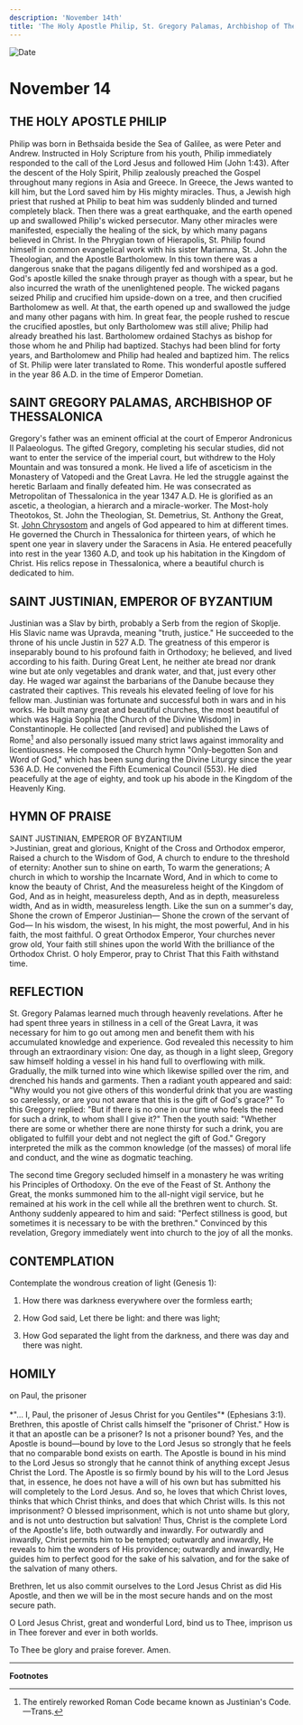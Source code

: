 ```yaml
---
description: 'November 14th'
title: 'The Holy Apostle Philip, St. Gregory Palamas, Archbishop of Thessalonica, St. Justinian, Emporer of Byzantium'
---
```


<CustomPaginator />
<RunningHead />

<Image src="/title-imprint.png" height={68} width={50} alt="Date" className="title-imprint"/>

# <div id="date">November <Image className="four-dot" src="/four-dot.png" height={15} width={15} alt="" />14</div>

## THE HOLY APOSTLE PHILIP

Philip was born in Bethsaida beside the Sea of Galilee, as were Peter and Andrew. Instructed in Holy Scripture from his youth, Philip immediately responded to the call of the Lord Jesus and followed Him (John 1:43). After the descent of the Holy Spirit, Philip zealously preached the Gospel throughout many regions in Asia and Greece. In Greece, the Jews wanted to kill him, but the Lord saved him by His mighty miracles. Thus, a Jewish high priest that rushed at Philip to beat him was suddenly blinded and turned completely black. Then there was a great earthquake, and the earth opened up and swallowed Philip's wicked persecutor. Many other miracles were manifested, especially the healing of the sick, by which many pagans believed in Christ. In the Phrygian town of Hierapolis, St. Philip found himself in common evangelical work with his sister Mariamna, St. John the Theologian, and the Apostle Bartholomew. In this town there was a dangerous snake that the pagans diligently fed and worshiped as a god. God's apostle killed the snake through prayer as though with a spear, but he also incurred the wrath of the unenlightened people. The wicked pagans seized Philip and crucified him upside-down on a tree, and then crucified Bartholomew as well. At that, the earth opened up and swallowed the judge and many other pagans with him. In great fear, the people rushed to rescue the crucified apostles, but only Bartholomew was still alive; Philip had already breathed his last. Bartholomew ordained Stachys as bishop for those whom he and Philip had baptized. Stachys had been blind for forty years, and Bartholomew and Philip had healed and baptized him. The relics of St. Philip were later translated to Rome. This wonderful apostle suffered in the year 86 A.D. in the time of Emperor Dometian.

## SAINT GREGORY PALAMAS, ARCHBISHOP OF THESSALONICA

Gregory's father was an eminent official at the court of Emperor Andronicus II Palaeologus. The gifted Gregory, completing his secular studies, did not want to enter the service of the imperial court, but withdrew to the Holy Mountain and was tonsured a monk. He lived a life of asceticism in the Monastery of Vatopedi and the Great Lavra. He led the struggle against the heretic Barlaam and finally defeated him. He was consecrated as Metropolitan of Thessalonica in the year 1347 A.D. He is glorified as an ascetic, a theologian, a hierarch and a miracle-worker. The Most-holy Theotokos, St. John the Theologian, St. Demetrius, St. Anthony the Great, St. [John Chrysostom](/november/13th) and angels of God appeared to him at different times. He governed the Church in Thessalonica for thirteen years, of which he spent one year in slavery under the Saracens in Asia. He entered peacefully into rest in the year 1360 A.D, and took up his habitation in the Kingdom of Christ. His relics repose in Thessalonica, where a beautiful church is dedicated to him. 

## SAINT JUSTINIAN, EMPEROR OF BYZANTIUM

Justinian was a Slav by birth, probably a Serb from the region of Skoplje. His Slavic name was Upravda, meaning "truth, justice." He succeeded to the throne of his uncle Justin in 527 A.D. The greatness of this emperor is inseparably bound to his profound faith in Orthodoxy; he believed, and lived according to his faith. During Great Lent, he neither ate bread nor drank wine but ate only vegetables and drank water, and that, just every other day. He waged war against the barbarians of the Danube because they castrated their captives. This reveals his elevated feeling of love for his fellow man. Justinian was fortunate and successful both in wars and in his works. He built many great and beautiful churches, the most beautiful of which was Hagia Sophia [the Church of the Divine Wisdom] in Constantinople. He collected [and revised] and published the Laws of Rome[^1] and also personally issued many strict laws against immorality and licentiousness. He composed the Church hymn "Only-begotten Son and Word of God," which has been sung during the Divine Liturgy since the year 536 A.D. He convened the Fifth Ecumenical Council (553). He died peacefully at the age of eighty, and took up his abode in the Kingdom of the Heavenly King.


## HYMN OF PRAISE
<div style={{textAlign:'center', color:'crimson', fontWeight:'bold'}}>
SAINT JUSTINIAN, EMPEROR OF BYZANTIUM
</div>
>Justinian, great and glorious,  
Knight of the Cross and Orthodox emperor,  
Raised a church to the Wisdom of God,  
A church to endure to the threshold of eternity:  
Another sun to shine on earth,  
To warm the generations;  
A church in which to worship the Incarnate Word,  
And in which to come to know the beauty of Christ,  
And the measureless height of the Kingdom of God,  
And as in height, measureless depth,  
And as in depth, measureless width,  
And as in width, measureless length.  
Like the sun on a summer's day,  
Shone the crown of Emperor Justinian—  
Shone the crown of the servant of God—  
In his wisdom, the wisest,  
In his might, the most powerful,  
And in his faith, the most faithful.  
O great Orthodox Emperor,  
Your churches never grow old,  
Your faith still shines upon the world  
With the brilliance of the Orthodox Christ.  
O holy Emperor, pray to Christ  
That this Faith withstand time.   


## REFLECTION
St. Gregory Palamas learned much through heavenly revelations. After he had spent three years in stillness in a cell of the Great Lavra, it was necessary for him to go out among men and benefit them with his accumulated knowledge and experience. God revealed this necessity to him through an extraordinary vision: One day, as though in a light sleep, Gregory saw himself holding a vessel in his hand full to overflowing with milk. Gradually, the milk turned into wine which likewise spilled over the rim, and drenched his hands and garments. Then a radiant youth appeared and said: "Why would you not give others of this wonderful drink that you are wasting so carelessly, or are you not aware that this is the gift of God's grace?" To this Gregory replied: "But if there is no one in our time who feels the need for such a drink, to whom shall I give it?" Then the youth said: "Whether there are some or whether there are none thirsty for such a drink, you are obligated to fulfill your debt and not neglect the gift of God." Gregory interpreted the milk as the common knowledge (of the masses) of moral life and conduct, and the wine as dogmatic teaching.

The second time Gregory secluded himself in a monastery he was writing his Principles of Orthodoxy. On the eve of the Feast of St. Anthony the Great, the monks summoned him to the all-night vigil service, but he remained at his work in the cell while all the brethren went to church. St. Anthony suddenly appeared to him and said: "Perfect stillness is good, but sometimes it is necessary to be with the brethren." Convinced by this revelation, Gregory immediately went into church to the joy of all the monks.


## CONTEMPLATION

Contemplate the wondrous creation of light (Genesis 1):

1. How there was darkness everywhere over the formless earth;

2. How God said, Let there be light: and there was light;

3. How God separated the light from the darkness, and there was day and there was night.


## HOMILY
<div style={{textAlign:'center', color:'crimson', fontWeight:'bold'}}>
on Paul, the prisoner
</div>
<br />
<div style={{textAlign:'right'}}>
*"… I, Paul, the prisoner of Jesus Christ for you Gentiles"* (Ephesians 3:1).
</div>
Brethren, this apostle of Christ calls himself the "prisoner of Christ." How is it that an apostle can be a prisoner? Is not a prisoner bound? Yes, and the Apostle is bound—bound by love to the Lord Jesus so strongly that he feels that no comparable bond exists on earth. The Apostle is bound in his mind to the Lord Jesus so strongly that he cannot think of anything except Jesus Christ the Lord. The Apostle is so firmly bound by his will to the Lord Jesus that, in essence, he does not have a will of his own but has submitted his will completely to the Lord Jesus. And so, he loves that which Christ loves, thinks that which Christ thinks, and does that which Christ wills. Is this not imprisonment? O blessed imprisonment, which is not unto shame but glory, and is not unto destruction but salvation! Thus, Christ is the complete Lord of the Apostle's life, both outwardly and inwardly. For outwardly and inwardly, Christ permits him to be tempted; outwardly and inwardly, He reveals to him the wonders of His providence; outwardly and inwardly, He guides him to perfect good for the sake of his salvation, and for the sake of the salvation of many others.

Brethren, let us also commit ourselves to the Lord Jesus Christ as did His Apostle, and then we will be in the most secure hands and on the most secure path.

O Lord Jesus Christ, great and wonderful Lord, bind us to Thee, imprison us in Thee forever and ever in both worlds.

To Thee be glory and praise forever. Amen.

---
**Footnotes**

[^1]: The entirely reworked Roman Code became known as Justinian's Code. —Trans.